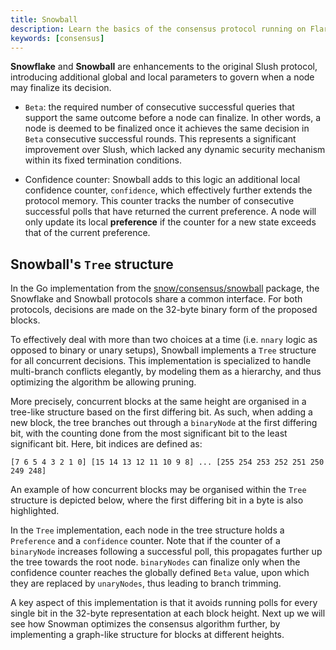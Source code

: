 ```yaml
---
title: Snowball
description: Learn the basics of the consensus protocol running on Flare.
keywords: [consensus]
---
```



**Snowflake** and **Snowball** are enhancements to the original Slush protocol, introducing additional global and local parameters to govern when a node may finalize its decision.

- `Beta`: the required number of consecutive successful queries that support the same outcome before a node can finalize.
  In other words, a node is deemed to be finalized once it achieves the same decision in `Beta` consecutive successful rounds.
  This represents a significant improvement over Slush, which lacked any dynamic security mechanism within its fixed termination conditions.

- Confidence counter: Snowball adds to this logic an additional local confidence counter, `confidence`, which effectively further extends the protocol memory.
  This counter tracks the number of consecutive successful polls that have returned the current preference.
  A node will only update its local **preference** if the counter for a new state exceeds that of the current preference.

## Snowball's `Tree` structure

In the Go implementation from the [snow/consensus/snowball](https://github.com/flare-foundation/go-flare/tree/main/avalanchego/snow/consensus/snowball) package, the Snowflake and Snowball protocols share a common interface.
For both protocols, decisions are made on the 32-byte binary form of the proposed blocks.

To effectively deal with more than two choices at a time (i.e. `nnary` logic as opposed to binary or unary setups), Snowball implements a `Tree` structure for all concurrent decisions.
This implementation is specialized to handle multi-branch conflicts elegantly, by modeling them as a hierarchy, and thus optimizing the algorithm be allowing pruning.

More precisely, concurrent blocks at the same height are organised in a tree-like structure based on the first differing bit.
As such, when adding a new block, the tree branches out through a `binaryNode` at the first differing bit, with the counting done from the most significant bit to the least significant bit.
Here, bit indices are defined as:

```
[7 6 5 4 3 2 1 0] [15 14 13 12 11 10 9 8] ... [255 254 253 252 251 250 249 248]
```

An example of how concurrent blocks may be organised within the `Tree` structure is depicted below, where the first differing bit in a byte is also highlighted.

<div style={{ textAlign: "center", margin: "30px 0" }}>
  <ThemedImage
    style={{ width: "50%" }}
    alt="Snowball Tree Implementation"
    sources={{
      light: useBaseUrl("img/consensus/snowball_tree_light.svg"),
      dark: useBaseUrl("img/consensus/snowball_tree_dark.svg"),
    }}
  />
</div>

In the `Tree` implementation, each node in the tree structure holds a `Preference` and a `confidence` counter.
Note that if the counter of a `binaryNode` increases following a successful poll, this propagates further up the tree towards the root node.
`binaryNodes` can finalize only when the confidence counter reaches the globally defined `Beta` value, upon which they are replaced by `unaryNodes`, thus leading to branch trimming.

A key aspect of this implementation is that it avoids running polls for every single bit in the 32-byte representation at each block height.
Next up we will see how Snowman optimizes the consensus algorithm further, by implementing a graph-like structure for blocks at different heights.
